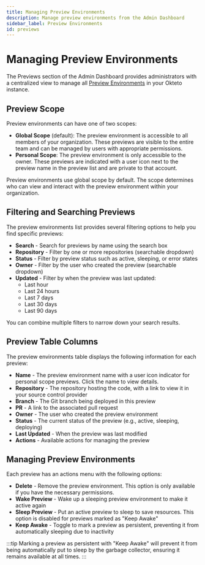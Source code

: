 ```yaml
---
title: Managing Preview Environments
description: Manage preview environments from the Admin Dashboard
sidebar_label: Preview Environments
id: previews
---
```



# Managing Preview Environments <TiersList tiers="Scale Enterprise Self-Hosted" />

The Previews section of the Admin Dashboard provides administrators with a centralized view to manage all [Preview Environments](../previews/index.mdx) in your Okteto instance.


## Preview Scope

Preview environments can have one of two scopes:

- **Global Scope** (default): The preview environment is accessible to all members of your organization. These previews are visible to the entire team and can be managed by users with appropriate permissions.
- **Personal Scope**: The preview environment is only accessible to the owner. These previews are indicated with a user icon next to the preview name in the preview list and are private to that account.

Preview environments use global scope by default. The scope determines who can view and interact with the preview environment within your organization.

## Filtering and Searching Previews

The preview environments list provides several filtering options to help you find specific previews:

- **Search** - Search for previews by name using the search box
- **Repository** - Filter by one or more repositories (searchable dropdown)
- **Status** - Filter by preview status such as active, sleeping, or error states
- **Owner** - Filter by the user who created the preview (searchable dropdown)
- **Updated** - Filter by when the preview was last updated:
  - Last hour
  - Last 24 hours
  - Last 7 days
  - Last 30 days
  - Last 90 days

You can combine multiple filters to narrow down your search results.

## Preview Table Columns

The preview environments table displays the following information for each preview:

- **Name** - The preview environment name with a user icon indicator for personal scope previews. Click the name to view details.
- **Repository** - The repository hosting the code, with a link to view it in your source control provider
- **Branch** - The Git branch being deployed in this preview
- **PR** - A link to the associated pull request
- **Owner** - The user who created the preview environment
- **Status** - The current status of the preview (e.g., active, sleeping, deploying)
- **Last Updated** - When the preview was last modified
- **Actions** - Available actions for managing the preview

## Managing Preview Environments

Each preview has an actions menu with the following options:

- **Delete** - Remove the preview environment. This option is only available if you have the necessary permissions.
- **Wake Preview** - Wake up a sleeping preview environment to make it active again
- **Sleep Preview** - Put an active preview to sleep to save resources. This option is disabled for previews marked as "Keep Awake"
- **Keep Awake** - Toggle to mark a preview as persistent, preventing it from automatically sleeping due to inactivity

:::tip
Marking a preview as persistent with "Keep Awake" will prevent it from being automatically put to sleep by the garbage collector, ensuring it remains available at all times.
:::
